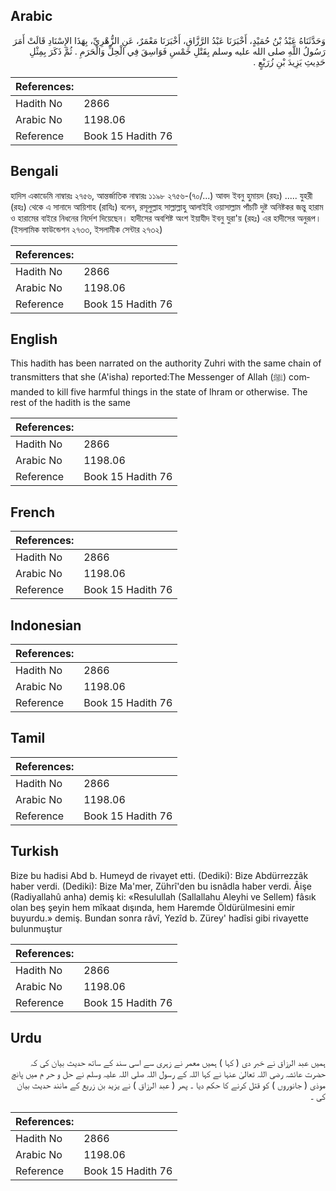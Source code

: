 ## Arabic


<div dir="rtl" lang="ar" style={{fontSize:'larger',backgroundColor:'#f8f9fa',padding:20}}>
وَحَدَّثَنَاهُ عَبْدُ بْنُ حُمَيْدٍ، أَخْبَرَنَا عَبْدُ الرَّزَّاقِ، أَخْبَرَنَا مَعْمَرٌ، عَنِ الزُّهْرِيِّ، بِهَذَا الإِسْنَادِ قَالَتْ أَمَرَ رَسُولُ اللَّهِ صلى الله عليه وسلم بِقَتْلِ خَمْسِ فَوَاسِقَ فِي الْحِلِّ وَالْحَرَمِ ‏.‏ ثُمَّ ذَكَرَ بِمِثْلِ حَدِيثِ يَزِيدَ بْنِ زُرَيْعٍ ‏.‏
</div>
<div style={{backgroundColor:'#f8f9fa',padding:20, marginBottom: 10}}><table> <thead> <tr> <th>References:</th> <th></th> </tr> </thead> <tbody><tr><td>Hadith No</td><td>2866</td></tr><tr><td>Arabic No</td><td>1198.06</td></tr><tr><td>Reference</td><td>Book 15 Hadith 76</td></tr></tbody></table></div>

## Bengali


<div dir="ltr" lang="bn" style={{fontSize:'larger',backgroundColor:'#f8f9fa',padding:20}}>
হাদিস একাডেমি নাম্বারঃ ২৭৫৬, আন্তর্জাতিক নাম্বারঃ ১১৯৮ ২৭৫৬-(৭০/...) আবদ ইবনু হুমায়দ (রহঃ) ..... যুহরী (রহঃ) থেকে এ সানাদে আয়িশাহ (রাযিঃ) বলেন, রসূলুল্লাহ সাল্লাল্লাহু আলাইহি ওয়াসাল্লাম পাঁচটি দুষ্ট অনিষ্টকর জন্তু হারাম ও হারামের বাইরে নিধনের নির্দেশ দিয়েছেন। হাদীসের অবশিষ্ট অংশ ইয়াযীদ ইবনু যুরা'য় (রহঃ) এর হাদীসের অনুরূপ। (ইসলামিক ফাউন্ডেশন ২৭৩৩, ইসলামীক সেন্টার ২৭৩২)
</div>
<div style={{backgroundColor:'#f8f9fa',padding:20, marginBottom: 10}}><table> <thead> <tr> <th>References:</th> <th></th> </tr> </thead> <tbody><tr><td>Hadith No</td><td>2866</td></tr><tr><td>Arabic No</td><td>1198.06</td></tr><tr><td>Reference</td><td>Book 15 Hadith 76</td></tr></tbody></table></div>

## English


<div dir="ltr" lang="en" style={{fontSize:'larger',backgroundColor:'#f8f9fa',padding:20}}>
This hadith has been narrated on the authority Zuhri with the same chain of transmitters that she (A'isha) reported:The Messenger of Allah (ﷺ) commanded to kill five harmful things in the state of lhram or otherwise. The rest of the hadith is the same
</div>
<div style={{backgroundColor:'#f8f9fa',padding:20, marginBottom: 10}}><table> <thead> <tr> <th>References:</th> <th></th> </tr> </thead> <tbody><tr><td>Hadith No</td><td>2866</td></tr><tr><td>Arabic No</td><td>1198.06</td></tr><tr><td>Reference</td><td>Book 15 Hadith 76</td></tr></tbody></table></div>

## French


<div dir="ltr" lang="fr" style={{fontSize:'larger',backgroundColor:'#f8f9fa',padding:20}}>

</div>
<div style={{backgroundColor:'#f8f9fa',padding:20, marginBottom: 10}}><table> <thead> <tr> <th>References:</th> <th></th> </tr> </thead> <tbody><tr><td>Hadith No</td><td>2866</td></tr><tr><td>Arabic No</td><td>1198.06</td></tr><tr><td>Reference</td><td>Book 15 Hadith 76</td></tr></tbody></table></div>

## Indonesian


<div dir="ltr" lang="id" style={{fontSize:'larger',backgroundColor:'#f8f9fa',padding:20}}>

</div>
<div style={{backgroundColor:'#f8f9fa',padding:20, marginBottom: 10}}><table> <thead> <tr> <th>References:</th> <th></th> </tr> </thead> <tbody><tr><td>Hadith No</td><td>2866</td></tr><tr><td>Arabic No</td><td>1198.06</td></tr><tr><td>Reference</td><td>Book 15 Hadith 76</td></tr></tbody></table></div>

## Tamil


<div dir="ltr" lang="ta" style={{fontSize:'larger',backgroundColor:'#f8f9fa',padding:20}}>

</div>
<div style={{backgroundColor:'#f8f9fa',padding:20, marginBottom: 10}}><table> <thead> <tr> <th>References:</th> <th></th> </tr> </thead> <tbody><tr><td>Hadith No</td><td>2866</td></tr><tr><td>Arabic No</td><td>1198.06</td></tr><tr><td>Reference</td><td>Book 15 Hadith 76</td></tr></tbody></table></div>

## Turkish


<div dir="ltr" lang="tr" style={{fontSize:'larger',backgroundColor:'#f8f9fa',padding:20}}>
Bize bu hadisi Abd b. Humeyd de rivayet etti. (Dediki): Bize Abdürrezzâk haber verdi. (Dediki): Bize Ma'mer, Zührî'den bu isnâdla haber verdi. Âişe (Radiyallahû anha) demiş ki: «Resulullah (Sallallahu Aleyhi ve Sellem) fâsık olan beş şeyin hem mîkaat dışında, hem Haremde Öldürülmesini emir buyurdu.» demiş. Bundan sonra râvî, Yezîd b. Zürey' hadîsi gibi rivayette bulunmuştur
</div>
<div style={{backgroundColor:'#f8f9fa',padding:20, marginBottom: 10}}><table> <thead> <tr> <th>References:</th> <th></th> </tr> </thead> <tbody><tr><td>Hadith No</td><td>2866</td></tr><tr><td>Arabic No</td><td>1198.06</td></tr><tr><td>Reference</td><td>Book 15 Hadith 76</td></tr></tbody></table></div>

## Urdu


<div dir="rtl" lang="ur" style={{fontSize:'larger',backgroundColor:'#f8f9fa',padding:20}}>
ہمیں عبد الرزاق نے خبر دی ( کہا ) ہمیں معمر نے زہری سے اسی سند کے ساتھ حدیث بیان کی کہ حضرت عائشہ رضی اللہ تعالیٰ عنہا نے کہا اللہ کے رسول اللہ صلی اللہ علیہ وسلم نے حل و حر م میں پانچ موذی ( جانوروں ) کو قتل کرنے کا حکم دیا ۔ پھر ( عبد الرزاق ) نے یزید بن زریع کے مانند حدیث بیان کی ۔
</div>
<div style={{backgroundColor:'#f8f9fa',padding:20, marginBottom: 10}}><table> <thead> <tr> <th>References:</th> <th></th> </tr> </thead> <tbody><tr><td>Hadith No</td><td>2866</td></tr><tr><td>Arabic No</td><td>1198.06</td></tr><tr><td>Reference</td><td>Book 15 Hadith 76</td></tr></tbody></table></div>
